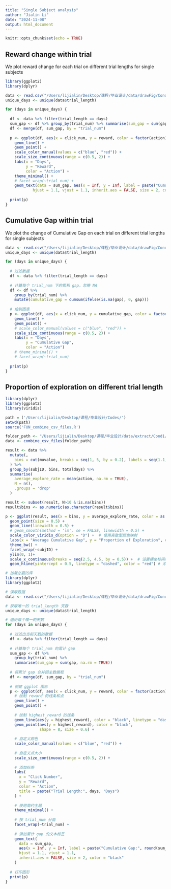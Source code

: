 ```yaml
---
title: "Single Subject analysis"
author: "Jialin Li"
date: "2024-11-08"
output: html_document
---
```


```r
knitr::opts_chunk$set(echo = TRUE)
```

## Reward change within trial

We plot reward change for each trial on different trial lengths for single subjects

```r
library(ggplot2)
library(dplyr)

data <- read.csv("/Users/lijialin/Desktop/课程/毕业设计/data/drawFig/Cond3/sub12.csv")
unique_days <- unique(data$trial_length)

for (days in unique_days) {
  
  df <- data %>% filter(trial_length == days)
  sum_gap <- df %>% group_by(trial_num) %>% summarise(sum_gap = sum(gap, na.rm = TRUE))
  df <- merge(df, sum_gap, by = "trial_num")
  
  p <- ggplot(df, aes(x = click_num, y = reward, color = factor(action), group = trial_num)) +
    geom_line() +
    geom_point() +
    scale_color_manual(values = c("blue", "red")) +
    scale_size_continuous(range = c(0.5, 2)) +
    labs(x = "Days",
         y = "Reward",
         color = "Action") +
    theme_minimal() +
    # facet_wrap(~trial_num) +
    geom_text(data = sum_gap, aes(x = Inf, y = Inf, label = paste("Cumulative Gap:", round(sum_gap, 2))),
            hjust = 1.1, vjust = 1.1, inherit.aes = FALSE, size = 2, color = "black")
  
  print(p)
}
```

## Cumulative Gap within trial

We plot the change of Cumulative Gap on each trial on different trial lengths for single subjects

```r
data <- read.csv("/Users/lijialin/Desktop/课程/毕业设计/data/drawFig/Cond1/sub23.csv")
unique_days <- unique(data$trial_length)

for (days in unique_days) {
  
  # 过滤数据
  df <- data %>% filter(trial_length == days)
  
  # 计算每个 trial_num 下的累积 gap，忽略 NA
  df <- df %>%
    group_by(trial_num) %>%
    mutate(cumulative_gap = cumsum(ifelse(is.na(gap), 0, gap)))
  
  # 绘制图表
  p <- ggplot(df, aes(x = click_num, y = cumulative_gap, color = factor(action), group = trial_num)) +
    geom_line() +
    geom_point() +
    # scale_color_manual(values = c("blue", "red")) +
    scale_size_continuous(range = c(0.5, 2)) +
    labs(x = "Days",
         y = "Cumulative Gap",
         color = "Action")
    # theme_minimal() +
    # facet_wrap(~trial_num)
  
  print(p)
}
```

## Proportion of exploration on different trial length

```r
library(dplyr)
library(ggplot2)
library(viridis)

path = ('/Users/lijialin/Desktop/课程/毕业设计/Codes/')
setwd(path)
source('FUN_combine_csv_files.R')

folder_path <- "/Users/lijialin/Desktop/课程/毕业设计/data/extract/Cond1/"
data <- combine_csv_files(folder_path)

result <- data %>%
  mutate(,
    bins = cut(muvalue, breaks = seq(1, 5, by = 0.2), labels = seq(1.1, 4.9, by = 0.2))
  ) %>%
  group_by(subjID, bins, totaldays) %>%
  summarise(
    average_explore_rate = mean(action, na.rm = TRUE),
    N = n(),
    .groups = 'drop'
  )

result <- subset(result, N>10 &!is.na(bins))
result$bins <- as.numeric(as.character(result$bins))

p <- ggplot(result, aes(x = bins, y = average_explore_rate, color = as.factor(totaldays), group = as.factor(totaldays))) +
  geom_point(size = 0.5) +
  geom_line(linewidth = 0.5) + 
  # geom_smooth(method = 'lm', se = FALSE, linewidth = 0.5) +
  scale_color_viridis_d(option = "D") +  # 使用离散型颜色映射
  labs(x = "Average Cumulative Gap", y = "Proportion of Exploration", color = 'Totaldays') +
  theme_bw() +
  facet_wrap(~subjID) +
  ylim(0, 1)+
  scale_x_continuous(breaks = seq(2.5, 4.5, by = 0.5)) +  # 设置横坐标间隔为0.5
  geom_hline(yintercept = 0.5, linetype = "dashed", color = "red") # 添加水平
```

```r
# 加载必要的库
library(dplyr)
library(ggplot2)

# 读取数据
data <- read.csv("/Users/lijialin/Desktop/课程/毕业设计/data/drawFig/Cond3/sub12.csv")

# 获取唯一的 trial_length 天数
unique_days <- unique(data$trial_length)

# 遍历每个唯一的天数
for (days in unique_days) {
  
  # 过滤出当前天数的数据
  df <- data %>% filter(trial_length == days)
  
  # 计算每个 trial_num 的累计 gap
  sum_gap <- df %>% 
    group_by(trial_num) %>% 
    summarise(sum_gap = sum(gap, na.rm = TRUE))
  
  # 将累计 gap 合并回主数据框
  df <- merge(df, sum_gap, by = "trial_num")
  
  # 创建 ggplot 图形
  p <- ggplot(df, aes(x = click_num, y = reward, color = factor(action), group = trial_num)) +
    # 绘制 reward 的线条和点
    geom_line() +
    geom_point() +
    
    # 绘制 highest_reward 的线条
    geom_line(aes(y = highest_reward), color = "black", linetype = "dashed", size = 0.6) +
    geom_point(aes(y = highest_reward), color = "black",
               shape = 8, size = 0.6) +
    
    # 自定义颜色
    scale_color_manual(values = c("blue", "red")) +
    
    # 自定义点大小
    scale_size_continuous(range = c(0.5, 2)) +
    
    # 添加标签
    labs(
      x = "Click Number",
      y = "Reward",
      color = "Action",
      title = paste("Trial Length:", days, "Days")
    ) +
    
    # 使用简约主题
    theme_minimal() +
    
    # 按 trial_num 分面
    facet_wrap(~trial_num) +
    
    # 添加累计 gap 的文本标签
    geom_text(
      data = sum_gap, 
      aes(x = Inf, y = Inf, label = paste("Cumulative Gap:", round(sum_gap, 2))),
      hjust = 1.1, vjust = 1.1, 
      inherit.aes = FALSE, size = 2, color = "black"
    )
  
  # 打印图形
  print(p)
}
```
